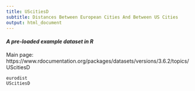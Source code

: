 ```yaml
---
title: UScitiesD
subtitle: Distances Between European Cities And Between US Cities
output: html_document
---
```


#### *A pre-loaded example dataset in R*
Main page: https://www.rdocumentation.org/packages/datasets/versions/3.6.2/topics/UScitiesD

```r
eurodist
UScitiesD
```
